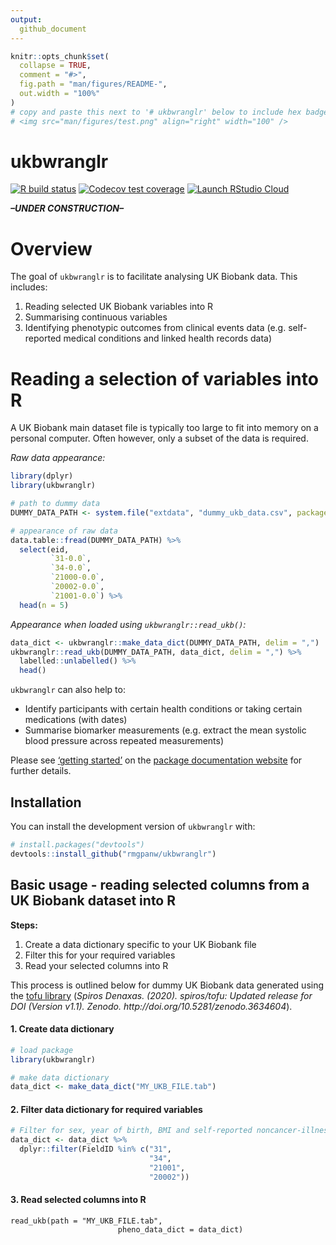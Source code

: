 ```yaml
---
output: 
  github_document
---
```


<!-- README.md is generated from README.Rmd. Please edit that file -->

```r
knitr::opts_chunk$set(
  collapse = TRUE,
  comment = "#>",
  fig.path = "man/figures/README-",
  out.width = "100%"
)
# copy and paste this next to '# ukbwranglr' below to include hex badge
# <img src="man/figures/test.png" align="right" width="100" />
```

# ukbwranglr

<!-- badges: start -->

[![R build status](https://github.com/rmgpanw/ukbwranglr/workflows/R-CMD-check/badge.svg)](https://github.com/rmgpanw/ukbwranglr/actions) [![Codecov test coverage](https://codecov.io/gh/rmgpanw/ukbwranglr/branch/main/graph/badge.svg)](https://codecov.io/gh/rmgpanw/ukbwranglr?branch=main) [![Launch RStudio Cloud](https://img.shields.io/badge/RStudio-Cloud-blue)](https://rstudio.cloud/project/2528744)

<!-- badges: end -->

***--UNDER CONSTRUCTION--***

# Overview

The goal of `ukbwranglr` is to facilitate analysing UK Biobank data. This includes:

1. Reading selected UK Biobank variables into R
2. Summarising continuous variables
3. Identifying phenotypic outcomes from clinical events data (e.g. self-reported medical conditions and linked health records data)

# Reading a selection of variables into R

A UK Biobank main dataset file is typically too large to fit into memory on a personal computer. Often however, only a subset of the data is required.

*Raw data appearance:*

```r
library(dplyr)
library(ukbwranglr)

# path to dummy data
DUMMY_DATA_PATH <- system.file("extdata", "dummy_ukb_data.csv", package = "ukbwranglr")

# appearance of raw data
data.table::fread(DUMMY_DATA_PATH) %>% 
  select(eid, 
         `31-0.0`, 
         `34-0.0`,
         `21000-0.0`, 
         `20002-0.0`, 
         `21001-0.0`) %>% 
  head(n = 5)
```

*Appearance when loaded using `ukbwranglr::read_ukb()`:*

```r
data_dict <- ukbwranglr::make_data_dict(DUMMY_DATA_PATH, delim = ",")
ukbwranglr::read_ukb(DUMMY_DATA_PATH, data_dict, delim = ",") %>% 
  labelled::unlabelled() %>% 
  head()
```

`ukbwranglr` can also help to:

-   Identify participants with certain health conditions or taking certain medications (with dates)
-   Summarise biomarker measurements (e.g. extract the mean systolic blood pressure across repeated measurements)

Please see ['getting started'](https://rmgpanw.github.io/ukbwranglr/articles/ukbwranglr.html) on the [package documentation website](https://rmgpanw.github.io/ukbwranglr/index.html) for further details.

## Installation

You can install the development version of `ukbwranglr` with:

```r
# install.packages("devtools")
devtools::install_github("rmgpanw/ukbwranglr")
```

## Basic usage - reading selected columns from a UK Biobank dataset into R

**Steps:**

1.  Create a data dictionary specific to your UK Biobank file
2.  Filter this for your required variables
3.  Read your selected columns into R

This process is outlined below for dummy UK Biobank data generated using the [tofu library](https://github.com/spiros/tofu) (*Spiros Denaxas. (2020). spiros/tofu: Updated release for DOI (Version v1.1). Zenodo. http://doi.org/10.5281/zenodo.3634604*).

#### 1. Create data dictionary

```r
# load package
library(ukbwranglr)

# make data dictionary
data_dict <- make_data_dict("MY_UKB_FILE.tab")
```

#### 2. Filter data dictionary for required variables

```r
# Filter for sex, year of birth, BMI and self-reported noncancer-illness fields
data_dict <- data_dict %>%
  dplyr::filter(FieldID %in% c("31",
                               "34",
                               "21001",
                               "20002"))
```

#### 3. Read selected columns into R

```re
read_ukb(path = "MY_UKB_FILE.tab", 
                        pheno_data_dict = data_dict)
```
